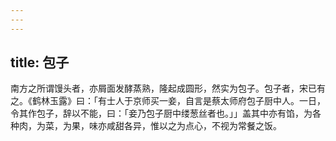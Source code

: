 ```yaml
---
---
---
```

title: 包子
---



南方之所谓馒头者，亦屑面发酵蒸熟，隆起成圆形，然实为包子。包子者，宋已有之。《鹤林玉露》曰：「有士人于京师买一妾，自言是蔡太师府包子厨中人。一日，令其作包子，辞以不能，曰：「妾乃包子厨中缕葱丝者也。」」盖其中亦有馅，为各种肉，为菜，为果，味亦咸甜各异，惟以之为点心，不视为常餐之饭。